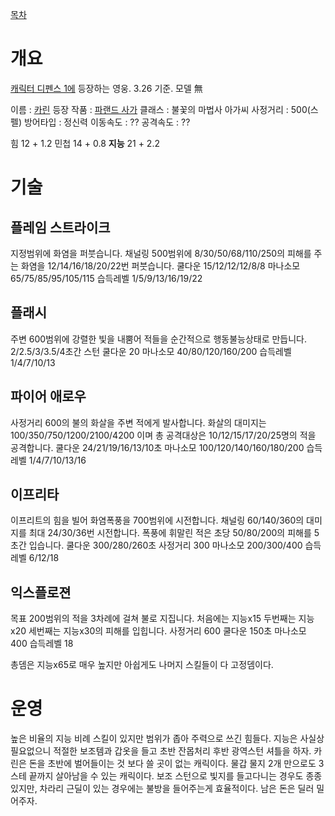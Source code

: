 [[목차]]
= 개요 =
[[캐릭터 디펜스 1]]에 등장하는 영웅. 3.26 기준. 모델 無

이름 : [[카린]]
등장 작품 : [[파랜드 사가]]
클래스 : 불꽃의 마법사 아가씨
사정거리 : 500(스펠)
방어타입 : 정신력
이동속도 : ??
공격속도 : ??

힘 12 + 1.2
민첩 14 + 0.8
'''지능''' 21 + 2.2


= 기술 =

== 플레임 스트라이크 ==
지정범위에 화염을 퍼붓습니다. 채널링
500범위에 8/30/50/68/110/250의 피해를 주는 화염을 12/14/16/18/20/22번 퍼붓습니다.
쿨다운 15/12/12/12/8/8
마나소모 65/75/85/95/105/115
습득레벨 1/5/9/13/16/19/22


== 플래시 ==
주변 600범위에 강렬한 빛을 내뿜어 적들을 순간적으로 행동불능상태로 만듭니다.
2/2.5/3/3.5/4초간 스턴
쿨다운 20
마나소모 40/80/120/160/200
습득레벨 1/4/7/10/13


== 파이어 애로우 ==
사정거리 600의 불의 화살을 주변 적에게 발사합니다.
화살의 대미지는 100/350/750/1200/2100/4200 이며 총 공격대상은 10/12/15/17/20/25명의 적을 공격합니다.
쿨다운 24/21/19/16/13/10초
마나소모 100/120/140/160/180/200
습득레벨 1/4/7/10/13/16


== 이프리타 ==
이프리트의 힘을 빌어 화염폭풍을 700범위에 시전합니다. 채널링
60/140/360의 대미지를 최대 24/30/36번 시전합니다.
폭풍에 휘말린 적은 초당 50/80/200의 피해를 5초간 입습니다.
쿨다운 300/280/260초 사정거리 300 마나소모 200/300/400
습득레벨 6/12/18


== 익스플로젼 ==
목표 200범위의 적을 3차례에 걸쳐 불로 지집니다.
처음에는 지능x15 두번째는 지능x20 세번째는 지능x30의 피해를 입힙니다.
사정거리 600 쿨다운 150초 마나소모 400 습득레벨 18

총뎀은 지능x65로 매우 높지만 아쉽게도 나머지 스킬들이 다 고정뎀이다.

= 운영 =
높은 비율의 지능 비례 스킬이 있지만 범위가 좁아 주력으로 쓰긴 힘들다.
지능은 사실상 필요없으니 적절한 보조템과 갑옷을 들고 초반 잔몹처리 후반 광역스턴 셔틀을 하자.
카린은 돈을 초반에 벌어들이는 것 보다 쓸 곳이 없는 캐릭이다. 물갑 물지 2개 만으로도 3스테 끝까지 살아남을 수 있는 캐릭이다. 보조 스턴으로 빛지를 들고다니는 경우도 종종 있지만, 차라리 근딜이 있는 경우에는 불방을 들어주는게 효율적이다. 남은 돈은 딜러 밀어주자.
